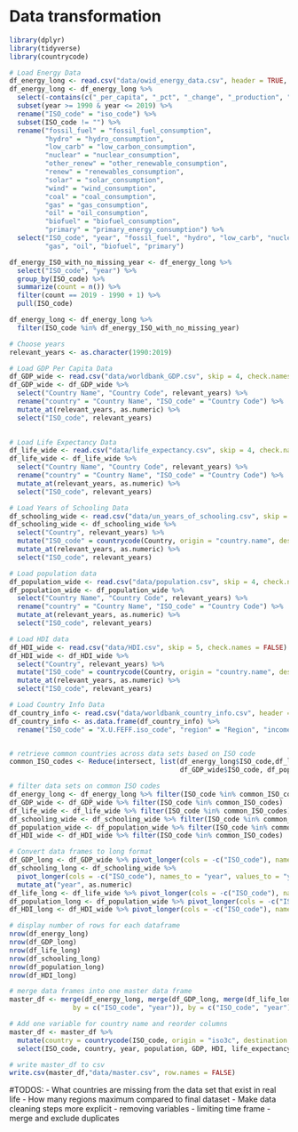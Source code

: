 # Data transformation

```r
library(dplyr)
library(tidyverse)
library(countrycode)
```

```r
# Load Energy Data
df_energy_long <- read.csv("data/owid_energy_data.csv", header = TRUE, stringsAsFactors = FALSE)
df_energy_long <- df_energy_long %>% 
  select(-contains(c("_per_capita", "_pct", "_change", "_production", "_share"))) %>%
  subset(year >= 1990 & year <= 2019) %>%
  rename("ISO_code" = "iso_code") %>%
  subset(ISO_code != "") %>%
  rename("fossil_fuel" = "fossil_fuel_consumption", 
         "hydro" = "hydro_consumption", 
         "low_carb" = "low_carbon_consumption", 
         "nuclear" = "nuclear_consumption", 
         "other_renew" = "other_renewable_consumption", 
         "renew" = "renewables_consumption", 
         "solar" = "solar_consumption", 
         "wind" = "wind_consumption", 
         "coal" = "coal_consumption", 
         "gas" = "gas_consumption", 
         "oil" = "oil_consumption", 
         "biofuel" = "biofuel_consumption", 
         "primary" = "primary_energy_consumption") %>%
  select("ISO_code", "year", "fossil_fuel", "hydro", "low_carb", "nuclear", "other_renew", "renew", "solar", "wind", "coal", 
         "gas", "oil", "biofuel", "primary")

df_energy_ISO_with_no_missing_year <- df_energy_long %>%
  select("ISO_code", "year") %>%
  group_by(ISO_code) %>%
  summarize(count = n()) %>%
  filter(count == 2019 - 1990 + 1) %>%
  pull(ISO_code)

df_energy_long <- df_energy_long %>%
  filter(ISO_code %in% df_energy_ISO_with_no_missing_year)

# Choose years
relevant_years <- as.character(1990:2019)

# Load GDP Per Capita Data
df_GDP_wide <- read.csv("data/worldbank_GDP.csv", skip = 4, check.names = FALSE)
df_GDP_wide <- df_GDP_wide %>%
  select("Country Name", "Country Code", relevant_years) %>%
  rename("country" = "Country Name", "ISO_code" = "Country Code") %>%
  mutate_at(relevant_years, as.numeric) %>%
  select("ISO_code", relevant_years)
  

# Load Life Expectancy Data
df_life_wide <- read.csv("data/life_expectancy.csv", skip = 4, check.names = FALSE)
df_life_wide <- df_life_wide %>%
  select("Country Name", "Country Code", relevant_years) %>%
  rename("country" = "Country Name", "ISO_code" = "Country Code") %>%
  mutate_at(relevant_years, as.numeric) %>%
  select("ISO_code", relevant_years)

# Load Years of Schooling Data
df_schooling_wide <- read.csv("data/un_years_of_schooling.csv", skip = 6, check.names = FALSE)
df_schooling_wide <- df_schooling_wide %>%
  select("Country", relevant_years) %>%
  mutate("ISO_code" = countrycode(Country, origin = "country.name", destination = "iso3c")) %>%
  mutate_at(relevant_years, as.numeric) %>%
  select("ISO_code", relevant_years)

# Load population data
df_population_wide <- read.csv("data/population.csv", skip = 4, check.names = FALSE)
df_population_wide <- df_population_wide %>%
  select("Country Name", "Country Code", relevant_years) %>%
  rename("country" = "Country Name", "ISO_code" = "Country Code") %>%
  mutate_at(relevant_years, as.numeric) %>%
  select("ISO_code", relevant_years)

# Load HDI data
df_HDI_wide <- read.csv("data/HDI.csv", skip = 5, check.names = FALSE)
df_HDI_wide <- df_HDI_wide %>%
  select("Country", relevant_years) %>%
  mutate("ISO_code" = countrycode(Country, origin = "country.name", destination = "iso3c")) %>%
  mutate_at(relevant_years, as.numeric) %>%
  select("ISO_code", relevant_years)

# Load Country Info Data
df_country_info <- read.csv("data/worldbank_country_info.csv", header = TRUE, stringsAsFactors = FALSE, encoding = "UTF-8")
df_country_info <- as.data.frame(df_country_info) %>% 
  rename("ISO_code" = "X.U.FEFF.iso_code", "region" = "Region", "income_group" = "IncomeGroup", "special_notes" = "SpecialNotes")


# retrieve common countries across data sets based on ISO code
common_ISO_codes <- Reduce(intersect, list(df_energy_long$ISO_code,df_life_wide$ISO_code, df_schooling_wide$ISO_code, 
                                           df_GDP_wide$ISO_code, df_population_wide$ISO_code, df_HDI_wide$ISO_code))

# filter data sets on common ISO codes
df_energy_long <- df_energy_long %>% filter(ISO_code %in% common_ISO_codes)
df_GDP_wide <- df_GDP_wide %>% filter(ISO_code %in% common_ISO_codes)
df_life_wide <- df_life_wide %>% filter(ISO_code %in% common_ISO_codes)
df_schooling_wide <- df_schooling_wide %>% filter(ISO_code %in% common_ISO_codes)
df_population_wide <- df_population_wide %>% filter(ISO_code %in% common_ISO_codes)
df_HDI_wide <- df_HDI_wide %>% filter(ISO_code %in% common_ISO_codes)
```


```r
# Convert data frames to long format
df_GDP_long <- df_GDP_wide %>% pivot_longer(cols = -c("ISO_code"), names_to = "year", values_to = "GDP")
df_schooling_long <- df_schooling_wide %>% 
  pivot_longer(cols = -c("ISO_code"), names_to = "year", values_to = "years_of_schooling") %>%
  mutate_at("year", as.numeric)
df_life_long <- df_life_wide %>% pivot_longer(cols = -c("ISO_code"), names_to = "year", values_to = "life_expectancy")
df_population_long <- df_population_wide %>% pivot_longer(cols = -c("ISO_code"), names_to = "year", values_to = "population") 
df_HDI_long <- df_HDI_wide %>% pivot_longer(cols = -c("ISO_code"), names_to = "year", values_to = "HDI")
```


```r
# display number of rows for each dataframe
nrow(df_energy_long)
nrow(df_GDP_long)
nrow(df_life_long)
nrow(df_schooling_long)
nrow(df_population_long)
nrow(df_HDI_long)
```
```r
# merge data frames into one master data frame
master_df <- merge(df_energy_long, merge(df_GDP_long, merge(df_life_long, merge(df_schooling_long, merge(df_population_long, df_HDI_long,
                by = c("ISO_code", "year")), by = c("ISO_code", "year")), by = c("ISO_code", "year")), by = c("ISO_code", "year")), by = c("ISO_code", "year"))

# Add one variable for country name and reorder columns
master_df <- master_df %>%
  mutate(country = countrycode(ISO_code, origin = "iso3c", destination = "country.name")) %>%
  select(ISO_code, country, year, population, GDP, HDI, life_expectancy, years_of_schooling, everything())
```

```r
# write master_df to csv
write.csv(master_df,"data/master.csv", row.names = FALSE)
```

#TODOS:
- What countries are missing from the data set that exist in real life
- How many regions maximum compared to final dataset
- Make data cleaning steps more explicit
  - removing variables
  - limiting time frame
  - merge and exclude duplicates




